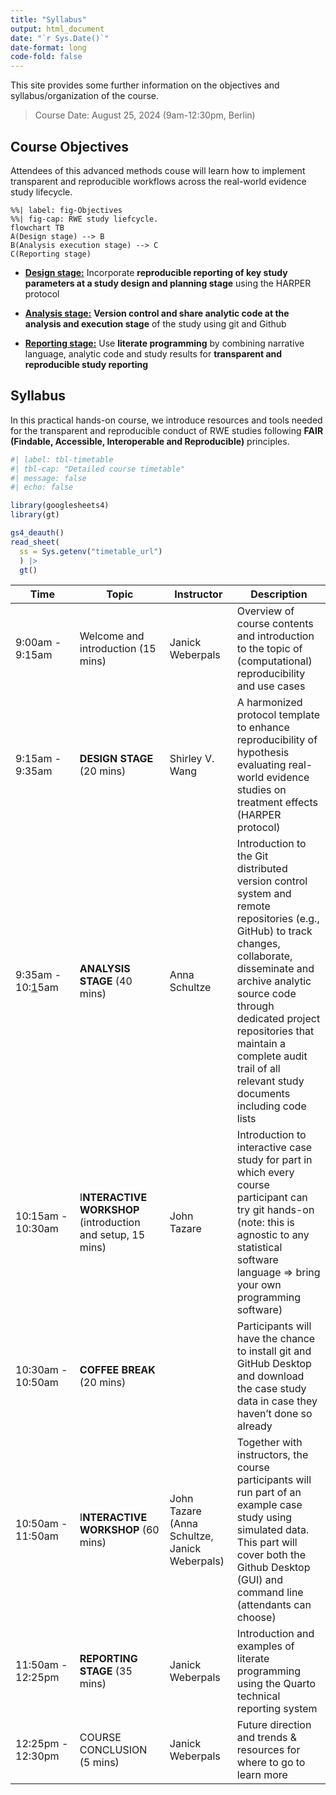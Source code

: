 ```yaml
---
title: "Syllabus"
output: html_document
date: "`r Sys.Date()`"
date-format: long
code-fold: false
---
```


This site provides some further information on the objectives and syllabus/organization of the course.

> Course Date: August 25, 2024 (9am-12:30pm, Berlin)

## Course Objectives {.unnumbered}

Attendees of this advanced methods couse will learn how to implement transparent and reproducible workflows across the real-world evidence study lifecycle.

```mermaid
%%| label: fig-Objectives
%%| fig-cap: RWE study liefcycle.
flowchart TB
A(Design stage) --> B
B(Analysis execution stage) --> C
C(Reporting stage)
```

-   [**Design stage:**]{.underline} Incorporate **reproducible reporting of key study parameters at a study design and planning stage** using the HARPER protocol

-   [**Analysis stage:**]{.underline} **Version control and share analytic code at the analysis and execution stage** of the study using git and Github

-   [**Reporting stage:**]{.underline} Use **literate programming** by combining narrative language, analytic code and study results for **transparent and reproducible study reporting**

## Syllabus {.unnumbered}

In this practical hands-on course, we introduce resources and tools needed for the transparent and reproducible conduct of RWE studies following **FAIR (Findable, Accessible, Interoperable and Reproducible)** principles.

```r
#| label: tbl-timetable
#| tbl-cap: "Detailed course timetable"
#| message: false
#| echo: false

library(googlesheets4)
library(gt)

gs4_deauth()
read_sheet(
  ss = Sys.getenv("timetable_url")
  ) |> 
  gt()
```

| Time                           | Topic                                                      | Instructor                                    | Description                                                                                                                                                                                                                                                                                                    |
|---------------|---------------------|----------------|----------------------|
| 9:00am - 9:15am                | Welcome and introduction (15 mins)                         | Janick Weberpals                              | Overview of course contents and introduction to the topic of (computational) reproducibility and use cases                                                                                                                                                                                                     |
| 9:15am - 9:35am                | **DESIGN STAGE** (20 mins)                                 | Shirley V. Wang                               | A harmonized protocol template to enhance reproducibility of hypothesis evaluating real-world evidence studies on treatment effects (HARPER protocol)                                                                                                                                                          |
| 9:35am - 10:[1]{.underline}5am | **ANALYSIS STAGE** (40 mins)                               | Anna Schultze                                 | Introduction to the Git distributed version control system and remote repositories (e.g., GitHub) to track changes, collaborate, disseminate and archive analytic source code through dedicated project repositories that maintain a complete audit trail of all relevant study documents including code lists |
| 10:15am - 10:30am              | I**NTERACTIVE WORKSHOP** (introduction and setup, 15 mins) | John Tazare                                   | Introduction to interactive case study for part in which every course participant can try git hands-on (note: this is agnostic to any statistical software language =\> bring your own programming software)                                                                                                   |
| 10:30am - 10:50am              | **COFFEE BREAK** (20 mins)                                 |                                               | Participants will have the chance to install git and GitHub Desktop and download the case study data in case they haven't done so already                                                                                                                                                                      |
| 10:50am - 11:50am              | I**NTERACTIVE WORKSHOP** (60 mins)                         | John Tazare (Anna Schultze, Janick Weberpals) | Together with instructors, the course participants will run part of an example case study using simulated data. This part will cover both the Github Desktop (GUI) and command line (attendants can choose)                                                                                                    |
| 11:50am - 12:25pm              | **REPORTING STAGE** (35 mins)                              | Janick Weberpals                              | Introduction and examples of literate programming using the Quarto technical reporting system                                                                                                                                                                                                                  |
| 12:25pm - 12:30pm              | COURSE CONCLUSION (5 mins)                                 | Janick Weberpals                              | Future direction and trends & resources for where to go to learn more                                                                                                                                                                                                                                          |
